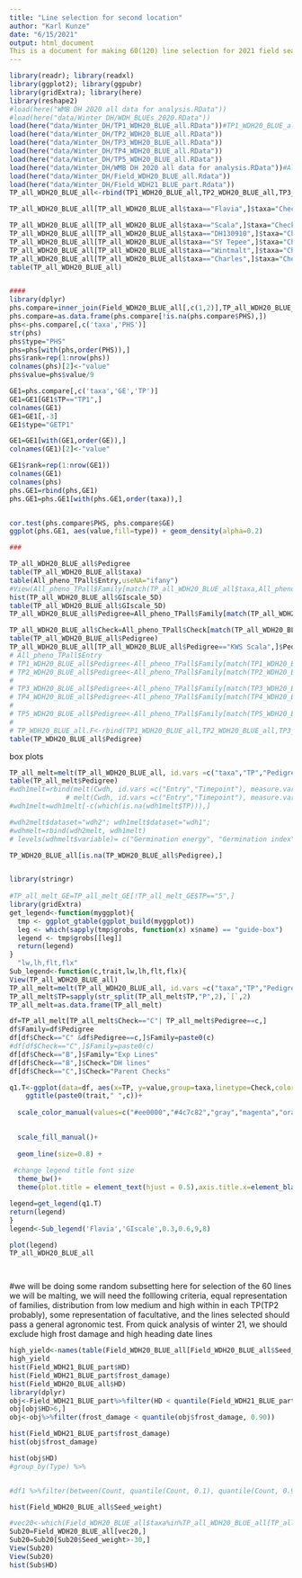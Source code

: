 ```yaml
---
title: "Line selection for second location"
author: "Karl Kunze"
date: "6/15/2021"
output: html_document
This is a document for making 60(120) line selection for 2021 field season for the second location
---
```

```r
library(readr); library(readxl)
library(ggplot2); library(ggpubr)
library(gridExtra); library(here)
library(reshape2)
#load(here("WMB DH 2020 all data for analysis.RData"))
#load(here("data/Winter_DH/WDH_BLUEs_2020.RData"))
load(here("data/Winter_DH/TP1_WDH20_BLUE_all.RData"))#TP1_WDH20_BLUE_all
load(here("data/Winter_DH/TP2_WDH20_BLUE_all.RData"))
load(here("data/Winter_DH/TP3_WDH20_BLUE_all.RData"))
load(here("data/Winter_DH/TP4_WDH20_BLUE_all.RData"))
load(here("data/Winter_DH/TP5_WDH20_BLUE_all.RData"))
load(here("data/Winter_DH/WMB DH 2020 all data for analysis.RData"))#All_pheno_TPall
load(here("data/Winter_DH/Field_WDH20_BLUE_all.Rdata"))
load(here("data/Winter_DH/Field_WDH21_BLUE_part.Rdata"))
TP_all_WDH20_BLUE_all<-rbind(TP1_WDH20_BLUE_all,TP2_WDH20_BLUE_all,TP3_WDH20_BLUE_all,TP4_WDH20_BLUE_all,TP5_WDH20_BLUE_all)

TP_all_WDH20_BLUE_all[TP_all_WDH20_BLUE_all$taxa=="Flavia",]$taxa="Check 1-Flavia"

TP_all_WDH20_BLUE_all[TP_all_WDH20_BLUE_all$taxa=="Scala",]$taxa="Check 2-Scala"
TP_all_WDH20_BLUE_all[TP_all_WDH20_BLUE_all$taxa=="DH130910",]$taxa="Check 3-DH130910"
TP_all_WDH20_BLUE_all[TP_all_WDH20_BLUE_all$taxa=="SY Tepee",]$taxa="Check 4-SY Tepee"
TP_all_WDH20_BLUE_all[TP_all_WDH20_BLUE_all$taxa=="Wintmalt",]$taxa="Check 5-Wintmalt"
TP_all_WDH20_BLUE_all[TP_all_WDH20_BLUE_all$taxa=="Charles",]$taxa="Check 6-Charles"
table(TP_all_WDH20_BLUE_all)


####
library(dplyr)
phs.compare=inner_join(Field_WDH20_BLUE_all[,c(1,2)],TP_all_WDH20_BLUE_all[TP_all_WDH20_BLUE_all$TP=="TP1",],by="taxa")
phs.compare=as.data.frame(phs.compare[!is.na(phs.compare$PHS),])
phs<-phs.compare[,c('taxa','PHS')]
str(phs)
phs$type="PHS"
phs=phs[with(phs,order(PHS)),]
phs$rank=rep(1:nrow(phs))
colnames(phs)[2]<-"value"
phs$value=phs$value/9

GE1=phs.compare[,c('taxa','GE','TP')]
GE1=GE1[GE1$TP=="TP1",]
colnames(GE1)
GE1=GE1[,-3]
GE1$type="GETP1"

GE1=GE1[with(GE1,order(GE)),]
colnames(GE1)[2]<-"value"

GE1$rank=rep(1:nrow(GE1))
colnames(GE1)
colnames(phs)
phs.GE1=rbind(phs,GE1)
phs.GE1=phs.GE1[with(phs.GE1,order(taxa)),]


cor.test(phs.compare$PHS, phs.compare$GE)
ggplot(phs.GE1, aes(value,fill=type)) + geom_density(alpha=0.2)

###

TP_all_WDH20_BLUE_all$Pedigree
table(TP_all_WDH20_BLUE_all$taxa)
table(All_pheno_TPall$Entry,useNA="ifany")
#View(All_pheno_TPall$Family[match(TP_all_WDH20_BLUE_all$taxa,All_pheno_TPall$Entry)])
hist(TP_all_WDH20_BLUE_all$GIscale_5D)
table(TP_all_WDH20_BLUE_all$GIscale_5D)
TP_all_WDH20_BLUE_all$Pedigree=All_pheno_TPall$Family[match(TP_all_WDH20_BLUE_all$taxa,All_pheno_TPall$Entry)]

TP_all_WDH20_BLUE_all$Check=All_pheno_TPall$Check[match(TP_all_WDH20_BLUE_all$taxa,All_pheno_TPall$Entry)]
table(TP_all_WDH20_BLUE_all$Pedigree)
TP_all_WDH20_BLUE_all[TP_all_WDH20_BLUE_all$Pedigree=="KWS Scala",]$Pedigree<-"Scala"
# All_pheno_TPall$Entry
# TP1_WDH20_BLUE_all$Pedigree<-All_pheno_TPall$Family[match(TP1_WDH20_BLUE_all$taxa,All_pheno_TPall$Entry)]
# TP2_WDH20_BLUE_all$Pedigree<-All_pheno_TPall$Family[match(TP2_WDH20_BLUE_all$taxa,All_pheno_TPall$Entry)]
# 
# TP3_WDH20_BLUE_all$Pedigree<-All_pheno_TPall$Family[match(TP3_WDH20_BLUE_all$taxa,All_pheno_TPall$Entry)]
# TP4_WDH20_BLUE_all$Pedigree<-All_pheno_TPall$Family[match(TP4_WDH20_BLUE_all$taxa,All_pheno_TPall$Entry)]
# 
# TP5_WDH20_BLUE_all$Pedigree<-All_pheno_TPall$Family[match(TP5_WDH20_BLUE_all$taxa,All_pheno_TPall$Entry)]
# 
# TP_WDH20_BLUE_all.F<-rbind(TP1_WDH20_BLUE_all,TP2_WDH20_BLUE_all,TP3_WDH20_BLUE_all,TP4_WDH20_BLUE_all,TP5_WDH20_BLUE_all)
table(TP_WDH20_BLUE_all$Pedigree)
```
box plots
```r
TP_all_melt=melt(TP_all_WDH20_BLUE_all, id.vars =c("taxa","TP","Pedigree","Check"), measure.vars = c("GE"))
table(TP_all_melt$Pedigree)
#wdh1melt=rbind(melt(Cwdh, id.vars =c("Entry","Timepoint"), measure.vars = c("GE")),
              # melt(Cwdh, id.vars =c("Entry","Timepoint"), measure.vars = #c("GIscale")))
#wdh1melt=wdh1melt[-c(which(is.na(wdh1melt$TP))),]

#wdh2melt$dataset="wdh2"; wdh1melt$dataset="wdh1"; 
#wdhmelt=rbind(wdh2melt, wdh1melt)
# levels(wdhmelt$variable)= c("Germination energy", "Germination index")

TP_WDH20_BLUE_all[is.na(TP_WDH20_BLUE_all$Pedigree),]


library(stringr)
 
#TP_all_melt_GE=TP_all_melt_GE[!TP_all_melt_GE$TP=="5",]
library(gridExtra)
get_legend<-function(myggplot){
  tmp <- ggplot_gtable(ggplot_build(myggplot))
  leg <- which(sapply(tmp$grobs, function(x) x$name) == "guide-box")
  legend <- tmp$grobs[[leg]]
  return(legend)
}
  "lw,lh,flt,flx"
Sub_legend<-function(c,trait,lw,lh,flt,flx){
View(TP_all_WDH20_BLUE_all)
TP_all_melt=melt(TP_all_WDH20_BLUE_all, id.vars =c("taxa","TP","Pedigree","Check"), measure.vars = c(trait))
TP_all_melt$TP=sapply(str_split(TP_all_melt$TP,"P",2),`[`,2)
TP_all_melt=as.data.frame(TP_all_melt)

df=TP_all_melt[TP_all_melt$Check=="C"| TP_all_melt$Pedigree==c,]
df$Family=df$Pedigree
df[df$Check=="C" &df$Pedigree==c,]$Family=paste0(c)
#df[df$Check=="C",]$Family=paste0(c)
df[df$Check=="B",]$Family="Exp Lines"
df[df$Check=="B",]$Check="DH lines"
df[df$Check=="C",]$Check="Parent Checks"

q1.T<-ggplot(data=df, aes(x=TP, y=value,group=taxa,linetype=Check,color=Family)) +
    ggtitle(paste0(trait," ",c))+
    
  scale_color_manual(values=c("#ee0000","#4c7c82","gray","magenta","orange","#87ceeb","#102969"))+

    
  scale_fill_manual()+
  
  geom_line(size=0.8) +
  
 #change legend title font size
  theme_bw()+ 
  theme(plot.title = element_text(hjust = 0.5),axis.title.x=element_blank(),axis.title.y=element_blank(),legend.key.height= unit(lh, 'cm'),legend.key.width= unit(lw, 'cm'),legend.title = element_text(size=flt),legend.text = element_text(size=flx),plot.background = element_rect(fill = "white"))

legend=get_legend(q1.T)
return(legend)
}
legend<-Sub_legend('Flavia','GIscale',0.3,0.6,9,8)

plot(legend)
TP_all_WDH20_BLUE_all




```
#we will be doing some random subsetting here for selection of the 60 lines we will be malting, we will need the folllowing criteria, equal representation of families, distribution from low medium and high within in each TP(TP2 probably), some representation of facultative, and the lines selected should pass a general agronomic test. From quick analysis of winter 21, we should exclude high frost damage and high heading date lines
```r

high_yield<-names(table(Field_WDH20_BLUE_all[Field_WDH20_BLUE_all$Seed_weight>90,]$taxa))
high_yield
hist(Field_WDH21_BLUE_part$HD)
hist(Field_WDH21_BLUE_part$frost_damage)
hist(Field_WDH20_BLUE_all$HD)
library(dplyr)
obj<-Field_WDH21_BLUE_part%>%filter(HD < quantile(Field_WDH21_BLUE_part$HD, 0.90))
obj[obj$HD>6,]
obj<-obj%>%filter(frost_damage < quantile(obj$frost_damage, 0.90))

hist(Field_WDH21_BLUE_part$frost_damage)
hist(obj$frost_damage)

hist(obj$HD)
#group_by(Type) %>% 


#df1 %>%filter(between(Count, quantile(Count, 0.1), quantile(Count, 0.9)))

hist(Field_WDH20_BLUE_all$Seed_weight)

#vec20<-which(Field_WDH20_BLUE_all$taxa%in%TP_all_WDH20_BLUE_all[TP_all_WDH20_BLUE_all$TP=="TP1",]$taxa)
Sub20=Field_WDH20_BLUE_all[vec20,]
Sub20=Sub20[Sub20$Seed_weight>-30,]
View(Sub20)
View(Sub20)
hist(Sub$HD)

```
